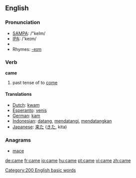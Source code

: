 ==English==

{{rank|those|own|old|106|came|men|come|without}}


=== Pronunciation ===
*[[w:SAMPA|SAMPA]]: /"keIm/
*[[w:IPA|IPA]]: /'keɪm/
*{{audio|en-us-came.ogg|Audio (US)}}
*Rhymes: [[Rhymes:English:-eɪm|-eɪm]]

=== Verb ===
'''came'''

# past tense of to [[come]]

==== Translations ====
*[[Dutch]]: [[kwam]]
*[[Esperanto]]: [[venis]]
*[[German]]: [[kam]]
*[[Indonesian]]: [[datang]], [[datang|mendatangi]], [[datang|mendatangkan]]
*[[Japanese]]: [[来た]] ([[きた]], kita)

===Anagrams===
*[[mace]]

[[Category:200 English basic words]]

[[de:came]]
[[fr:came]]
[[io:came]]
[[hu:came]]
[[pt:came]]
[[vi:came]]
[[zh:came]]